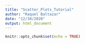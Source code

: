 ```yaml
---
title: "Scatter_Plots_Tutorial"
author: "Raquel Baltazar"
date: "12/30/2020"
output: html_document
---
```


```r
knitr::opts_chunk$set(echo = TRUE)
```
